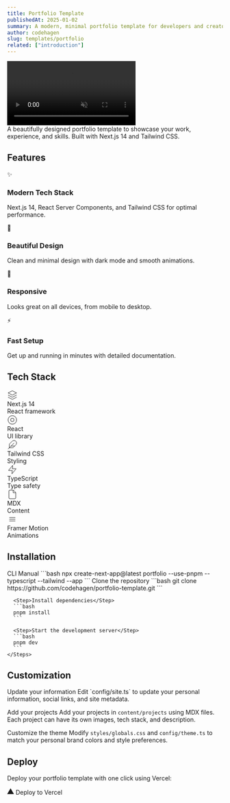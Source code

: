 ```yaml
---
title: Portfolio Template
publishedAt: 2025-01-02
summary: A modern, minimal portfolio template for developers and creators with built-in dark mode and animations.
author: codehagen
slug: templates/portfolio
related: ["introduction"]
---
```


<div className="flex max-w-[800px] flex-col gap-4 mb-8">
  <video
    autoPlay
    loop
    muted
    playsInline
    src="/video/portfolio-template.mp4"
    className="w-full rounded-xl border shadow-2xl"
  />
  <div className="flex w-full flex-col gap-2 sm:flex-row">
    <DownloadButton fileName="portfolio-template.zip" />
    <Link 
      href="https://templete-prismui.vercel.app/" 
      className="flex-1 inline-flex h-9 items-center justify-center rounded-md border border-input bg-background px-4 py-2 text-sm font-medium shadow-sm hover:bg-accent hover:text-accent-foreground focus-visible:outline-none focus-visible:ring-1 focus-visible:ring-ring"
    >
      Live Preview
    </Link>
  </div>
</div>

<Note>
  A beautifully designed portfolio template to showcase your work, experience, and skills. Built with Next.js 14 and Tailwind CSS.
</Note>

## Features

<div className="grid sm:grid-cols-2 gap-4 mb-8">
  <div className="flex flex-col gap-2 p-4 rounded-lg border bg-card text-card-foreground shadow-sm">
    <div className="flex items-center gap-2">
      <span className="text-lg">✨</span>
      <h3 className="font-medium">Modern Tech Stack</h3>
    </div>
    <p className="text-sm text-muted-foreground">Next.js 14, React Server Components, and Tailwind CSS for optimal performance.</p>
  </div>
  <div className="flex flex-col gap-2 p-4 rounded-lg border bg-card text-card-foreground shadow-sm">
    <div className="flex items-center gap-2">
      <span className="text-lg">🎨</span>
      <h3 className="font-medium">Beautiful Design</h3>
    </div>
    <p className="text-sm text-muted-foreground">Clean and minimal design with dark mode and smooth animations.</p>
  </div>
  <div className="flex flex-col gap-2 p-4 rounded-lg border bg-card text-card-foreground shadow-sm">
    <div className="flex items-center gap-2">
      <span className="text-lg">📱</span>
      <h3 className="font-medium">Responsive</h3>
    </div>
    <p className="text-sm text-muted-foreground">Looks great on all devices, from mobile to desktop.</p>
  </div>
  <div className="flex flex-col gap-2 p-4 rounded-lg border bg-card text-card-foreground shadow-sm">
    <div className="flex items-center gap-2">
      <span className="text-lg">⚡️</span>
      <h3 className="font-medium">Fast Setup</h3>
    </div>
    <p className="text-sm text-muted-foreground">Get up and running in minutes with detailed documentation.</p>
  </div>
</div>

## Tech Stack

<div className="grid grid-cols-2 md:grid-cols-3 gap-4 mb-8">
  <div className="flex items-center gap-3 p-4 rounded-lg border bg-card text-card-foreground">
    <svg xmlns="http://www.w3.org/2000/svg" width="24" height="24" viewBox="0 0 24 24" fill="none" stroke="currentColor" strokeWidth="2" strokeLinecap="round" strokeLinejoin="round"><path d="M12 2L2 7l10 5 10-5-10-5z"/><path d="M2 17l10 5 10-5"/><path d="M2 12l10 5 10-5"/></svg>
    <div>
      <div className="font-medium">Next.js 14</div>
      <div className="text-sm text-muted-foreground">React framework</div>
    </div>
  </div>
  <div className="flex items-center gap-3 p-4 rounded-lg border bg-card text-card-foreground">
    <svg xmlns="http://www.w3.org/2000/svg" width="24" height="24" viewBox="0 0 24 24" fill="none" stroke="currentColor" strokeWidth="2" strokeLinecap="round" strokeLinejoin="round"><circle cx="12" cy="12" r="10"/><circle cx="12" cy="12" r="4"/></svg>
    <div>
      <div className="font-medium">React</div>
      <div className="text-sm text-muted-foreground">UI library</div>
    </div>
  </div>
  <div className="flex items-center gap-3 p-4 rounded-lg border bg-card text-card-foreground">
    <svg xmlns="http://www.w3.org/2000/svg" width="24" height="24" viewBox="0 0 24 24" fill="none" stroke="currentColor" strokeWidth="2" strokeLinecap="round" strokeLinejoin="round"><path d="M20.24 12.24a6 6 0 0 0-8.49-8.49L5 10.5V19h8.5z"/><line x1="16" y1="8" x2="2" y2="22"/><line x1="17.5" y1="15" x2="9" y2="15"/></svg>
    <div>
      <div className="font-medium">Tailwind CSS</div>
      <div className="text-sm text-muted-foreground">Styling</div>
    </div>
  </div>
  <div className="flex items-center gap-3 p-4 rounded-lg border bg-card text-card-foreground">
    <svg xmlns="http://www.w3.org/2000/svg" width="24" height="24" viewBox="0 0 24 24" fill="none" stroke="currentColor" strokeWidth="2" strokeLinecap="round" strokeLinejoin="round"><polygon points="13 2 3 14 12 14 11 22 21 10 12 10 13 2"/></svg>
    <div>
      <div className="font-medium">TypeScript</div>
      <div className="text-sm text-muted-foreground">Type safety</div>
    </div>
  </div>
  <div className="flex items-center gap-3 p-4 rounded-lg border bg-card text-card-foreground">
    <svg xmlns="http://www.w3.org/2000/svg" width="24" height="24" viewBox="0 0 24 24" fill="none" stroke="currentColor" strokeWidth="2" strokeLinecap="round" strokeLinejoin="round"><path d="M14.5 2H6a2 2 0 0 0-2 2v16a2 2 0 0 0 2 2h12a2 2 0 0 0 2-2V7.5L14.5 2z"/><polyline points="14 2 14 8 20 8"/></svg>
    <div>
      <div className="font-medium">MDX</div>
      <div className="text-sm text-muted-foreground">Content</div>
    </div>
  </div>
  <div className="flex items-center gap-3 p-4 rounded-lg border bg-card text-card-foreground">
    <svg xmlns="http://www.w3.org/2000/svg" width="24" height="24" viewBox="0 0 24 24" fill="none" stroke="currentColor" strokeWidth="2" strokeLinecap="round" strokeLinejoin="round"><path d="M5 8h14"/><path d="M5 12h14"/><path d="M5 16h14"/></svg>
    <div>
      <div className="font-medium">Framer Motion</div>
      <div className="text-sm text-muted-foreground">Animations</div>
    </div>
  </div>
</div>

## Installation

<Tabs defaultValue="cli">
  <TabsList>
    <TabsTrigger value="cli">CLI</TabsTrigger>
    <TabsTrigger value="manual">Manual</TabsTrigger>
  </TabsList>
  <TabsContent value="cli">
    ```bash
    npx create-next-app@latest portfolio --use-pnpm --typescript --tailwind --app
    ```
  </TabsContent>
  <TabsContent value="manual">
    <Steps>
      <Step>Clone the repository</Step>
      ```bash
      git clone https://github.com/codehagen/portfolio-template.git
      ```

      <Step>Install dependencies</Step>
      ```bash
      pnpm install
      ```

      <Step>Start the development server</Step>
      ```bash
      pnpm dev
      ```
    </Steps>
  </TabsContent>
</Tabs>

## Customization

<Steps>
  <Step>Update your information</Step>
  Edit `config/site.ts` to update your personal information, social links, and site metadata.

  <Step>Add your projects</Step>
  Add your projects in `content/projects` using MDX files. Each project can have its own images, tech stack, and description.

  <Step>Customize the theme</Step>
  Modify `styles/globals.css` and `config/theme.ts` to match your personal brand colors and style preferences.
</Steps>

## Deploy

Deploy your portfolio template with one click using Vercel:

<Link 
  href="https://vercel.com/new/clone?repository-url=https://github.com/codehagen/portfolio-template&project-name=portfolio&repository-name=portfolio&build-command=pnpm%20build&install-command=pnpm%20install&output-directory=.next"
  className="inline-flex items-center gap-2 bg-black text-white px-3 py-1.5 rounded-md hover:bg-black/90"
>
  <svg
    width="16"
    height="16"
    viewBox="0 0 76 65"
    fill="none"
    className="h-3 w-3"
  >
    <path d="M37.5274 0L75.0548 65H0L37.5274 0Z" fill="currentColor"/>
  </svg>
  Deploy to Vercel
</Link>

